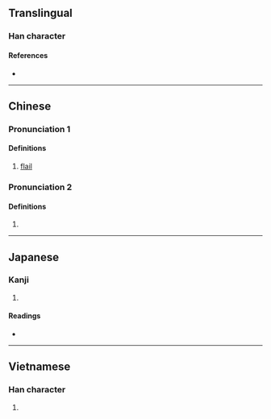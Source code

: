 {{character info}}
==Translingual==

===Han character===
{{Han char|rn=75|rad=木|as=07|sn=11|four=44947|canj=DJBD|ids=⿰木孛}}

====References====
* {{Han ref|kx=0527.040|dkj=14805|dj=0915.230|hdz=21210.090|uh=6872|ud=26738|bh=D5C5|bd=54725}}

----

==Chinese==
{{zh-forms}}

===Pronunciation 1===
{{zh-pron
|m=bó
|c=but6
|mc=y
|oc=y
|ma=
|cat=n
}}

====Definitions====
{{zh-hanzi}}

# [[flail]] {{gl|threshing tool}}

===Pronunciation 2===
{{zh-pron
|m=po
|ma=
|cat=
}}

====Definitions====
{{zh-hanzi}}

# {{zh-only|榲桲|[[quince]]}}

----

==Japanese==

===Kanji===
{{ja-kanji|grade=|rs=木07}}

# {{rfdef|ja|sort=木07}}

====Readings====
* {{ja-readings|on=[[ほつ]] (hotsu), [[ぼち]] (bochi)|kun=[[からざお]] (karazao)}}

----

==Vietnamese==

===Han character===
{{vi-readings|reading=vụt, bụt, bột, vọt|rs=木07}}

# {{rfdef|vi|sort=木07}}